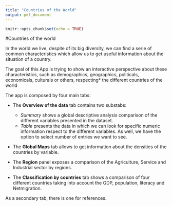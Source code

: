 ```yaml
---
title: "Countries of the World"
output: pdf_document
---
```


```r
knitr::opts_chunk$set(echo = TRUE)
```

#Countries of the world

In the world we live, despite of its big diversity, we can find a serie of common characteristics which allow us to get useful information about the situation of a country.

The goal of this App is trying to show an interactive perspective about these characteristics, such as demographics, geographics, politicals, economicals, culturals or others, respecting* the different countries of the world

The app is composed by four main tabs:

* The **Overview of the data** tab contains two substabs:

    + *Summary* shows a global descriptive analysis comparison of the different variables presented in the dataset.
    + *Table* presents the data in which we can look for specific numeric information respect to the different variables. As well, we have the option to select number of entries we want to see. 

* The **Global Maps** tab allows to get information about the densities of the countries by variable.

* The **Region** panel exposes a comparison of the Agriculture, Service and Industrial sector  by regions. 

* The **Classification by countries** tab shows a comparison of four different countries taking into account the GDP, population, literacy and Netmigration. 

As a secondary tab, there is one for references.